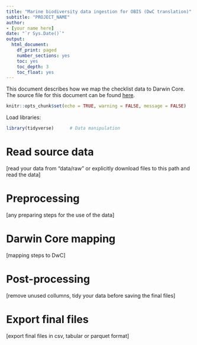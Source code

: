 ```yaml
---
title: "Marine biodiversity data ingestion for OBIS (DwC translation)"
subtitle: "PROJECT_NAME"
author:
- [your name here]
date: "`r Sys.Date()`"
output:
  html_document:
    df_print: paged
    number_sections: yes
    toc: yes
    toc_depth: 3
    toc_float: yes
---
```


This document describes how we map the checklist data to Darwin Core. The source file for this document can be found [here](https://github.com/ADD_GITHUB_USER/ADD_PROJECT_REPO/blob/master/src/obisdi_general.Rmd).

```r
knitr::opts_chunk$set(echo = TRUE, warning = FALSE, message = FALSE)
```

Load libraries:

```r
library(tidyverse)      # Data manipulation
```

# Read source data

[read your data from "data/raw" or explicitly download files to this path and read the data]

# Preprocessing

[any preparing steps for the use of the data]

# Darwin Core mapping

[mapping steps to DwC]

# Post-processing

[remove unused collumns, tidy your data before saving the final files]

# Export final files

[export final files in csv, tabular or parquet format]
